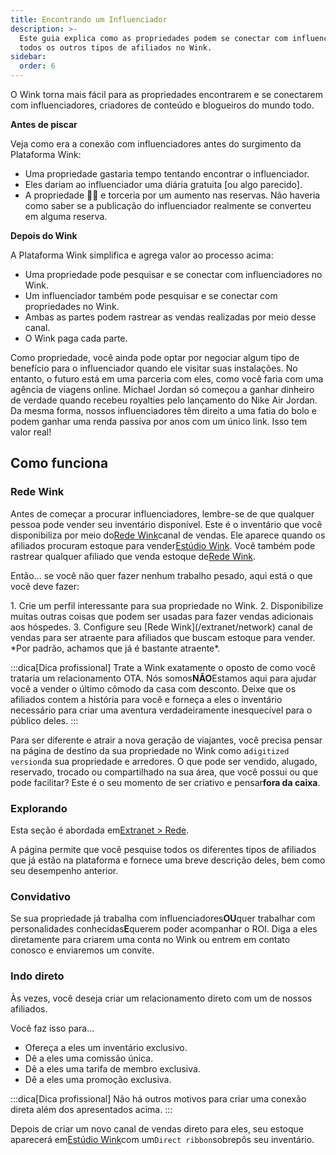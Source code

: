 ```yaml
---
title: Encontrando um Influenciador
description: >-
  Este guia explica como as propriedades podem se conectar com influenciadores e
  todos os outros tipos de afiliados no Wink.
sidebar:
  order: 6
---
```


O Wink torna mais fácil para as propriedades encontrarem e se conectarem com influenciadores, criadores de conteúdo e blogueiros do mundo todo.

**Antes de piscar**

Veja como era a conexão com influenciadores antes do surgimento da Plataforma Wink:

* Uma propriedade gastaria tempo tentando encontrar o influenciador.
* Eles dariam ao influenciador uma diária gratuita \[ou algo parecido].
* A propriedade 🤞🏻 e torceria por um aumento nas reservas. Não haveria como saber se a publicação do influenciador realmente se converteu em alguma reserva.

**Depois do Wink**

A Plataforma Wink simplifica e agrega valor ao processo acima:

* Uma propriedade pode pesquisar e se conectar com influenciadores no Wink.
* Um influenciador também pode pesquisar e se conectar com propriedades no Wink.
* Ambas as partes podem rastrear as vendas realizadas por meio desse canal.
* O Wink paga cada parte.

Como propriedade, você ainda pode optar por negociar algum tipo de benefício para o influenciador quando ele visitar suas instalações.
No entanto, o futuro está em uma parceria com eles, como você faria com uma agência de viagens online.
Michael Jordan só começou a ganhar dinheiro de verdade quando recebeu royalties pelo lançamento do Nike Air Jordan.
Da mesma forma, nossos influenciadores têm direito a uma fatia do bolo e podem ganhar uma renda passiva por anos com um único link. Isso tem valor real!

## Como funciona

### Rede Wink

Antes de começar a procurar influenciadores, lembre-se de que qualquer pessoa pode vender seu inventário disponível.
Este é o inventário que você disponibiliza por meio do[Rede Wink](/extranet/network)canal de vendas.
Ele aparece quando os afiliados procuram estoque para vender[Estúdio Wink](/studio/what-is-studio).
Você também pode rastrear qualquer afiliado que venda estoque de[Rede Wink](/extranet/network).

Então... se você não quer fazer nenhum trabalho pesado, aqui está o que você deve fazer:

<Steps>
  1. Crie um perfil interessante para sua propriedade no Wink.
  2. Disponibilize muitas outras coisas que podem ser usadas para fazer vendas adicionais aos hóspedes.
  3. Configure seu [Rede Wink](/extranet/network) canal de vendas para ser atraente para afiliados que buscam estoque para vender. *Por padrão, achamos que já é bastante atraente*.
</Steps>


:::dica\[Dica profissional]
Trate a Wink exatamente o oposto de como você trataria um relacionamento OTA. Nós somos**NÃO**Estamos aqui para ajudar você a vender o último cômodo da casa com desconto.
Deixe que os afiliados contem a história para você e forneça a eles o inventário necessário para criar uma aventura verdadeiramente inesquecível para o público deles.
:::

Para ser diferente e atrair a nova geração de viajantes, você precisa pensar na página de destino da sua propriedade no Wink como a`digitized version`da sua propriedade e arredores.
O que pode ser vendido, alugado, reservado, trocado ou compartilhado na sua área, que você possui ou que pode facilitar? Este é o seu momento de ser criativo e pensar**fora da caixa**.

### Explorando

Esta seção é abordada em[Extranet > Rede](/extranet/network/#explore-network).

A página permite que você pesquise todos os diferentes tipos de afiliados que já estão na plataforma e fornece uma breve descrição deles, bem como seu desempenho anterior.

### Convidativo

Se sua propriedade já trabalha com influenciadores**OU**quer trabalhar com personalidades conhecidas**E**querem poder acompanhar o ROI.
Diga a eles diretamente para criarem uma conta no Wink ou entrem em contato conosco e enviaremos um convite.

### Indo direto

Às vezes, você deseja criar um relacionamento direto com um de nossos afiliados.

Você faz isso para...

* Ofereça a eles um inventário exclusivo.
* Dê a eles uma comissão única.
* Dê a eles uma tarifa de membro exclusiva.
* Dê a eles uma promoção exclusiva.

:::dica\[Dica profissional]
Não há outros motivos para criar uma conexão direta além dos apresentados acima.
:::

Depois de criar um novo canal de vendas direto para eles, seu estoque aparecerá em[Estúdio Wink](/studio/what-is-studio)com um`Direct ribbon`sobrepôs seu inventário.

